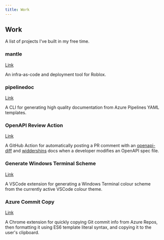 ```yaml
---
title: Work
---
```


## Work

A list of projects I've built in my free time.

### mantle

[Link](https://mantle-docs.vercel.app)

An infra-as-code and deployment tool for Roblox.

### pipelinedoc

[Link](https://npmjs.com/package/@pipelinedoc/cli)

A CLI for generating high quality documentation from Azure Pipelines YAML templates.

### OpenAPI Review Action

[Link](https://github.com/marketplace/actions/openapi-review)

A GitHub Action for automatically posting a PR comment with an
[openapi-diff](https://bitbucket.org/atlassian/openapi-diff) and
[widdershins](https://github.com/Mermade/widdershins) docs when a developer modifies an OpenAPI spec
file.

### Generate Windows Terminal Scheme

[Link](https://marketplace.visualstudio.com/items?itemName=blake-mealey.generate-wt-scheme)

A VSCode extension for generating a Windows Terminal colour scheme from the currently active VSCode
colour theme.

### Azure Commit Copy

[Link](https://chrome.google.com/webstore/detail/azure-commit-copy/cdpgnoklhcbaafbbemfglebpddbnedcp?hl=en)

A Chrome extension for quickly copying Git commit info from Azure Repos, then formatting it using
ES6 template literal syntax, and copying it to the user's clipboard.

<!-- TODO: Host Jira Tasker on Netlify -->
<!-- ### Jira Tasker

[Link](https://jira-tools.chimerical.ca)

A better UI for quickly tasking out Jira stories. -->
